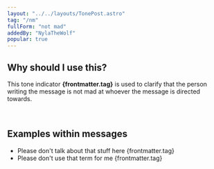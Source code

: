 ```yaml
---
layout: "../../layouts/TonePost.astro"
tag: "/nm"
fullForm: "not mad"
addedBy: "NylaTheWolf"
popular: true
---
```


## Why should I use this?

This tone indicator **{frontmatter.tag}** is used to clarify that the person writing the message is not mad at whoever the message is directed towards.

<br />

## Examples within messages

- Please don't talk about that stuff here {frontmatter.tag}
- Please don't use that term for me {frontmatter.tag}
